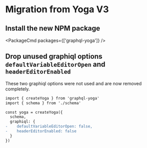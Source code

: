 
# Migration from Yoga V3

## Install the new NPM package

<PackageCmd packages={['graphql-yoga']} />

## Drop unused graphiql options `defaultVariableEditorOpen` and `headerEditorEnabled`

These two graphiql options were not used and are now removed completely.

```diff
import { createYoga } from 'graphql-yoga'
import { schema } from './schema'

const yoga = createYoga({
  schema,
  graphiql: {
-    defaultVariableEditorOpen: false,
-    headerEditorEnabled: false
  }
})
```
